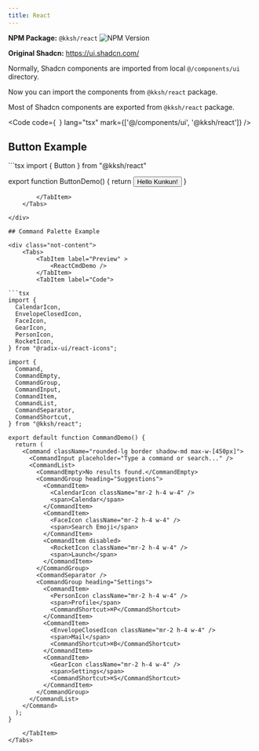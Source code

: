 ```yaml
---
title: React
---
```



**NPM Package:** `@kksh/react` 
![NPM Version](https://img.shields.io/npm/v/%40kksh%2Freact)

**Original Shadcn:** https://ui.shadcn.com/

Normally, Shadcn components are imported from local `@/components/ui` directory. 

Now you can import the components from `@kksh/react` package.

Most of Shadcn components are exported from `@kksh/react` package.

<Code code={`
`} lang="tsx" mark={['@/components/ui', '@kksh/react']} />


## Button Example

<div class="not-content">
	<Tabs>
		<TabItem label="Preview" >
			<ButtonDemo />
		</TabItem>
		<TabItem label="Code">
```tsx
import { Button } from "@kksh/react"

export function ButtonDemo() {
  return <Button>Hello Kunkun!</Button>
}
```
		</TabItem>
	</Tabs>

</div>

## Command Palette Example

<div class="not-content">
	<Tabs>
		<TabItem label="Preview" >
			<ReactCmdDemo />
		</TabItem>
		<TabItem label="Code">
		
```tsx
import {
  CalendarIcon,
  EnvelopeClosedIcon,
  FaceIcon,
  GearIcon,
  PersonIcon,
  RocketIcon,
} from "@radix-ui/react-icons";

import {
  Command,
  CommandEmpty,
  CommandGroup,
  CommandInput,
  CommandItem,
  CommandList,
  CommandSeparator,
  CommandShortcut,
} from "@kksh/react";

export default function CommandDemo() {
  return (
    <Command className="rounded-lg border shadow-md max-w-[450px]">
      <CommandInput placeholder="Type a command or search..." />
      <CommandList>
        <CommandEmpty>No results found.</CommandEmpty>
        <CommandGroup heading="Suggestions">
          <CommandItem>
            <CalendarIcon className="mr-2 h-4 w-4" />
            <span>Calendar</span>
          </CommandItem>
          <CommandItem>
            <FaceIcon className="mr-2 h-4 w-4" />
            <span>Search Emoji</span>
          </CommandItem>
          <CommandItem disabled>
            <RocketIcon className="mr-2 h-4 w-4" />
            <span>Launch</span>
          </CommandItem>
        </CommandGroup>
        <CommandSeparator />
        <CommandGroup heading="Settings">
          <CommandItem>
            <PersonIcon className="mr-2 h-4 w-4" />
            <span>Profile</span>
            <CommandShortcut>⌘P</CommandShortcut>
          </CommandItem>
          <CommandItem>
            <EnvelopeClosedIcon className="mr-2 h-4 w-4" />
            <span>Mail</span>
            <CommandShortcut>⌘B</CommandShortcut>
          </CommandItem>
          <CommandItem>
            <GearIcon className="mr-2 h-4 w-4" />
            <span>Settings</span>
            <CommandShortcut>⌘S</CommandShortcut>
          </CommandItem>
        </CommandGroup>
      </CommandList>
    </Command>
  );
}

```
		</TabItem>
	</Tabs>

</div>


